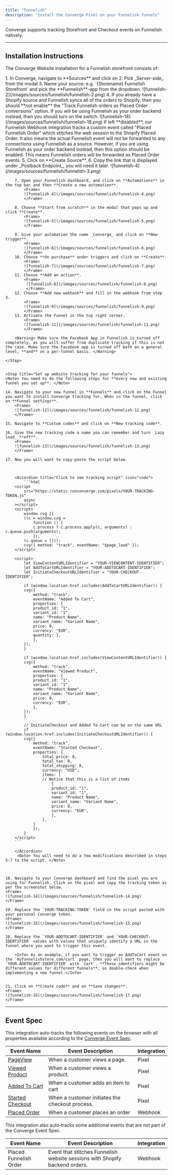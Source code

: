 ```yaml
---
title: "Funnelish"
description: "Install the Converge Pixel on your Funnelish funnels"
---
```


Converge supports tracking Storefront and Checkout events on Funnelish natively.

---


## Installation Instructions

The Converge Website installation for a Funnelish storefront consists of:

  <Steps>
    <Step title="Create a new Webhook Source in Converge">
        1. In Converge, navigate to **Sources** and click on <IconText name="circle-plus" text="Create New Source" iconLocation="before" iconType="regular"/ >
        2. Pick _Server-side_ from the modal
        3. Name your source: e.g. `{Storename} Funnelish Storefront` and pick the **Funnelish**-app from the dropdown.
            <Frame>
            ![funnelish-2](/images/sources/funnelish/funnelish-2.png)
            </Frame>
        4. If you already have a Shopify source and Funnelish syncs all of the orders to Shopify, then you should **not enable** the "Track Funnelish orders as Placed Order conversions" option. If you will be using Funnelish as your order backend instead, then you should turn on the switch.
            <Frame>
            ![funnelish-18](/images/sources/funnelish/funnelish-18.png)
            </Frame>
            <Warning>If left **disabled**, our Funnelish Webhook integration tracks a custom event called "Placed Funnelish Order" which stitches the web session to the Shopify Placed Order. It also means the actual Funnelish event will not be forwarded to any connections using Funnelish as a source. However, if you are using Funnelish as your order backend instead, then this option should be enabled. This means Funnelish orders will be forwarded as Placed Order events.</Warning>
        5. Click on **Create Source**.
        6. Copy the link that is displayed under _Postback Endpoint_, you will need it later.
            <Frame>
            ![funnelish-4](/images/sources/funnelish/funnelish-3.png)
            </Frame>
        </Step>
        <Step title="Create a Funnelish Automation to send events to the webhook">

        7. Open your Funnelish dashboard, and click on **Automations** in the top bar and then **Create a new automation**.
            <Frame>
            ![funnelish-4](/images/sources/funnelish/funnelish-4.png)
            </Frame>

        8. Choose **Start from scratch** in the modal that pops up and click **Create**.
            <Frame>
            ![funnelish-5](/images/sources/funnelish/funnelish-5.png)
            </Frame>

        9. Give your automation the name _Converge_ and click on **New trigger**.
            <Frame>
            ![funnelish-6](/images/sources/funnelish/funnelish-6.png)
            </Frame>
        10. Choose **On purchase** under triggers and click on **Create**.
            <Frame>
            ![funnelish-7](/images/sources/funnelish/funnelish-7.png)
            </Frame>
        11. Choose **Add an action**.
            <Frame>
             ![funnelish-8](/images/sources/funnelish/funnelish-8.png)
             </Frame>
        12. Choose **Add new webhook** and fill in the webhook from step 3.
            <Frame>
            ![funnelish-9](/images/sources/funnelish/funnelish-9.png)
            </Frame>
        13. Activate the Funnel in the top right corner.
            <Frame>
            ![funnelish-11](/images/sources/funnelish/funnelish-11.png)
            </Frame>

        <Warning> Make sure the Facebook App in Funnelish is turned off completely, as you will suffer from duplicate tracking if this is not the case. Make sure the Facebook app is turned off both on a general level, **and** on a per-funnel basis. </Warning>
        
    </Step>
  

    <Step title="Set up website tracking for your funnels">
    <Note> You need to do the following steps for **every new and existing funnel you set up**. </Note>
    
    14. Navigate to your new funnel in **Funnels** and click on the Funnel you want to install Converge tracking for. When in the funnel, click on **Funnel settings**.
        <Frame>
        ![funnelish-12](/images/sources/funnelish/funnelish-12.png)
        </Frame>

    15. Navigate to **Custom codes** and click on **New tracking code**.

    16. Give the new tracking code a name you can remember and turn _Lazy load_ **off**.
        <Frame>
        ![funnelish-13](/images/sources/funnelish/funnelish-13.png)
        </Frame>

    17. Now you will want to copy-paste the script below.

       

        <Accordion title="Click to see tracking script" icon="code"> 
            ```html
        <script
            src="https://static.runconverge.com/pixels/YOUR-TRACKING-TOKEN.js"
            async
        ></script>
        <script>
            window.cvg ||
            ((c = window.cvg =
                function () {
                c.process ? c.process.apply(c, arguments) : c.queue.push(arguments);
                }),
            (c.queue = []));
            cvg({ method: "track", eventName: "$page_load" });
        </script>

        <script>
            let ViewContentURLIdentifier = "YOUR-VIEWCONTENT-IDENTIFIER";
            let AddToCartURLIdentifier = "YOUR-ADDTOCART-IDENTIFIER";
            let InitiateCheckoutURLIdentifier = "YOUR-CHECKOUT-IDENTIFIER";

            if (window.location.href.includes(AddToCartURLIdentifier)) {
            cvg({
                method: "track",
                eventName: "Added To Cart",
                properties: {
                product_id: "1",
                variant_id: "1",
                name: "Product Name",
                variant_name: "Variant Name",
                price: 0,
                currency: "EUR",
                quantity: 1,
                },
            });
            }

            if (window.location.href.includes(ViewContentURLIdentifier)) {
            cvg({
                method: "track",
                eventName: "Viewed Product",
                properties: {
                product_id: "1",
                variant_id: "1",
                name: "Product Name",
                variant_name: "Variant Name",
                price: 0,
                currency: "EUR",
                },
            });
            }

            // InitiateCheckout and Added To Cart can be on the same URL
            if (window.location.href.includes(InitiateCheckoutURLIdentifier)) {
            cvg({
                method: "track",
                eventName: "Started Checkout",
                properties: {
                    total_price: 0,
                    total_tax: 0,
                    total_shipping: 0,
                    currency: "USD",
                    items: [
                    // Notice that this is a list of items
                        {
                        product_id: "1",
                        variant_id: "1",
                        name: "Product Name",
                        variant_name: "Variant Name",
                        price: 0,
                        currency: "EUR",
                        },
                    ],
                }
                });
            }
        </script>
        ```

        </Accordion>
         <Note> You will need to do a few modifications described in steps 5-7 to the script. </Note>

        

    18. Navigate to your Converge dashboard and find the pixel you are using for Funnelish. Click on the pixel and copy the tracking token as per the screenshot below.
    <Frame>
    ![funnelish-14](/images/sources/funnelish/funnelish-14.png)
    </Frame>

    19. Replace the `YOUR-TRACKING-TOKEN` field in the script pasted with your personal Converge token.
    <Frame>
    ![funnelish-15](/images/sources/funnelish/funnelish-15.png)
    </Frame>

    20. Replace the `YOUR-ADDTOCART-IDENTIFIER` and `YOUR-CHECKOUT-IDENTIFIER` values with values that uniquely identify a URL in the funnel where you want to trigger this event.
    
        <Info> As an example, if you want to trigger an AddToCart event on the `myfunnelishstore.com/cart` page, then you will want to replace `YOUR-ADDTOCART-IDENTIFIER` with `cart`. **These identifiers might be different values for different funnels**, so double-check when implementing a new funnel.</Info>


    21. Click on **Create code** and on **Save changes**.
    <Frame>
    ![funnelish-16](/images/sources/funnelish/funnelish-17.png)
    </Frame>
</Step>
</Steps>

    
---

## Event Spec

This integration auto-tracks the following events on the browser with all properties available according to the [Converge Event Spec](/sources/converge-spec).

| Event Name                                                  | Event Description                               | Integration |
| ----------------------------------------------------------- | ----------------------------------------------- | ----------- |
| [PageView](/sources/converge-spec#page-view)                | When a customer views a page.                   | Pixel       |
| [Viewed Product](/sources/converge-spec#viewed-product)     | When a customer views a product.                | Pixel       |
| [Added To Cart](/sources/converge-spec#added-to-cart)       | When a customer adds an item to cart            | Pixel       |
| [Started Checkout](/sources/converge-spec#started-checkout) | When a customer initiates the checkout process. | Pixel       |
| [Placed Order](/sources/converge-spec#placed-order)         | When a customer places an order                 | Webhook     |

This integration also auto-tracks some additional events that are not part of the Converge Event Spec.

| Event Name             | Event Description                                                          | Integration |
| ---------------------- | -------------------------------------------------------------------------- | ----------- |
| Placed Funnelish Order | Event that stitches Funnelish website sessions with Shopify backend orders. | Webhook     |











